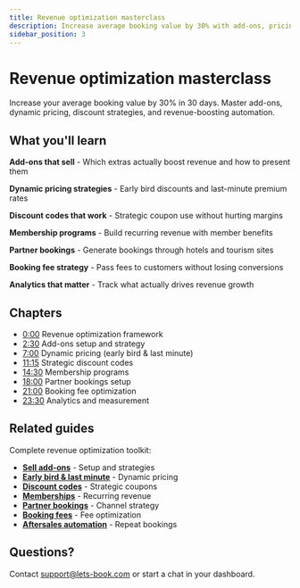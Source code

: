 ```yaml
---
title: Revenue optimization masterclass
description: Increase average booking value by 30% with add-ons, pricing, and automation
sidebar_position: 3
---
```



# Revenue optimization masterclass

<YoutubeVideoPlayer videoId="VIDEO_ID_HERE" title="Revenue optimization masterclass" />

Increase your average booking value by 30% in 30 days. Master add-ons, dynamic pricing, discount strategies, and revenue-boosting automation.

## What you'll learn

**Add-ons that sell** - Which extras actually boost revenue and how to present them

**Dynamic pricing strategies** - Early bird discounts and last-minute premium rates

**Discount codes that work** - Strategic coupon use without hurting margins

**Membership programs** - Build recurring revenue with member benefits

**Partner bookings** - Generate bookings through hotels and tourism sites

**Booking fee strategy** - Pass fees to customers without losing conversions

**Analytics that matter** - Track what actually drives revenue growth

## Chapters

- [0:00](https://www.youtube.com/watch?v=VIDEO_ID_HERE&t=0s) Revenue optimization framework
- [2:30](https://www.youtube.com/watch?v=VIDEO_ID_HERE&t=150s) Add-ons setup and strategy
- [7:00](https://www.youtube.com/watch?v=VIDEO_ID_HERE&t=420s) Dynamic pricing (early bird & last minute)
- [11:15](https://www.youtube.com/watch?v=VIDEO_ID_HERE&t=675s) Strategic discount codes
- [14:30](https://www.youtube.com/watch?v=VIDEO_ID_HERE&t=870s) Membership programs
- [18:00](https://www.youtube.com/watch?v=VIDEO_ID_HERE&t=1080s) Partner bookings setup
- [21:00](https://www.youtube.com/watch?v=VIDEO_ID_HERE&t=1260s) Booking fee optimization
- [23:30](https://www.youtube.com/watch?v=VIDEO_ID_HERE&t=1410s) Analytics and measurement

## Related guides

Complete revenue optimization toolkit:

- **[Sell add-ons](/guides/boost-revenue/sell-add-ons-and-extras)** - Setup and strategies
- **[Early bird & last minute](/guides/boost-revenue/set-early-bird-and-last-minute-pricing)** - Dynamic pricing
- **[Discount codes](/guides/boost-revenue/create-discount-codes-to-boost-bookings)** - Strategic coupons
- **[Memberships](/guides/boost-revenue/offer-memberships-or-subscriptions)** - Recurring revenue
- **[Partner bookings](/guides/boost-revenue/generate-bookings-through-partners)** - Channel strategy
- **[Booking fees](/guides/boost-revenue/shift-booking-fee)** - Fee optimization
- **[Aftersales automation](/guides/boost-revenue/automate-aftersales-and-loyalty)** - Repeat bookings

## Questions?

Contact [support@lets-book.com](mailto:support@lets-book.com) or start a chat in your dashboard.
